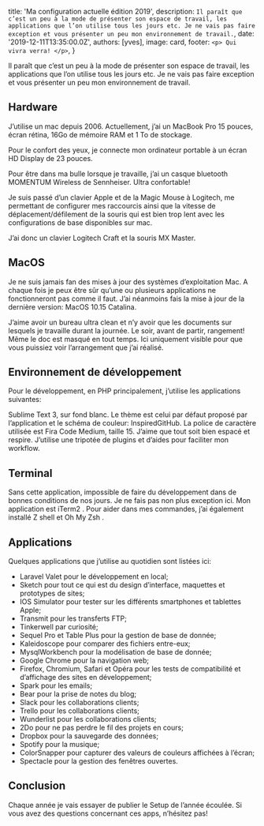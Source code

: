 
  title: 'Ma configuration actuelle édition 2019',
  description: `Il paraît que c’est un peu à la mode de présenter son espace de travail, les applications que l’on utilise tous les jours etc. Je ne vais pas faire exception et vous présenter un peu mon environnement de travail.`,
  date: '2019-12-11T13:35:00.0Z',
  authors: [yves],
  image: card,
  footer: `
    <p>
      Qui vivra verra!
    </p>
  `,
}

Il paraît que c’est un peu à la mode de présenter son espace de travail, les applications que l’on utilise tous les jours etc. Je ne vais pas faire exception et vous présenter un peu mon environnement de travail.

<!--more-->

<h2>Hardware</h2>
J’utilise un mac depuis 2006. Actuellement, j’ai un MacBook Pro 15 pouces, écran rétina, 16Go de mémoire RAM et 1 To de stockage.

Pour le confort des yeux, je connecte mon ordinateur portable à un écran HD Display de 23 pouces.

Pour être dans ma bulle lorsque je travaille, j’ai un casque bluetooth MOMENTUM Wireless de Sennheiser. Ultra confortable!

Je suis passé d’un clavier Apple et de la Magic Mouse à Logitech, me permettant de configurer mes raccourcis ainsi que la vitesse de déplacement/défilement de la souris qui est bien trop lent avec les configurations de base disponibles sur mac.

J’ai donc un clavier Logitech Craft et la souris MX Master.

<h2>MacOS</h2>
Je ne suis jamais fan des mises à jour des systèmes d’exploitation Mac. A chaque fois je peux être sûr qu’une ou plusieurs applications ne fonctionneront pas comme il faut. J’ai néanmoins fais la mise à jour de la dernière version: MacOS 10.15 Catalina.

J’aime avoir un bureau ultra clean et n’y avoir que les documents sur lesquels je travaille durant la journée. Le soir, avant de partir, rangement! Même le doc est masqué en tout temps. Ici uniquement visible pour que vous puissiez voir l’arrangement que j’ai réalisé.

<h2>Environnement de développement</h2>
Pour le développement, en PHP principalement, j’utilise les applications suivantes:

Sublime Text 3, sur fond blanc. Le thème est celui par défaut proposé par l’application et le schéma de couleur: InspiredGitHub. La police de caractère utilisée est Fira Code Medium, taille 15. J’aime que tout soit bien espacé et respire. J’utilise une tripotée de plugins et d’aides pour faciliter mon workflow.

<h2>Terminal</h2>
Sans cette application, impossible de faire du développement dans de bonnes conditions de nos jours. Je ne fais pas non plus exception ici. Mon application est iTerm2 . Pour aider dans mes commandes, j’ai également installé Z shell et Oh My Zsh .

<h2>Applications</h2>
Quelques applications que j’utilise au quotidien sont listées ici:

- Laravel Valet pour le développement en local;
- Sketch pour tout ce qui est du design d’interface, maquettes et prototypes de sites;
- IOS Simulator pour tester sur les différents smartphones et tablettes Apple;
- Transmit pour les transferts FTP;
- Tinkerwell par curiosité;
- Sequel Pro et Table Plus pour la gestion de base de donnée;
- Kaleidoscope pour comparer des fichiers entre-eux;
- MysqlWorkbench pour la modélisation de base de donnée;
- Google Chrome pour la navigation web;
- Firefox, Chromium, Safari et Opéra pour les tests de compatibilité et d’affichage des sites en développement;
- Spark pour les emails;
- Bear pour la prise de notes du blog;
- Slack pour les collaborations clients;
- Trello pour les collaborations clients;
- Wunderlist pour les collaborations clients;
- 2Do pour ne pas perdre le fil des projets en cours;
- Dropbox pour la sauvegarde des données;
- Spotify pour la musique;
- ColorSnapper pour capturer des valeurs de couleurs affichées à l’écran;
- Spectacle pour la gestion des fenêtres ouvertes.

<h2>Conclusion</h2>
Chaque année je vais essayer de publier le Setup de l’année écoulée. Si vous avez des questions concernant ces apps, n’hésitez pas!
